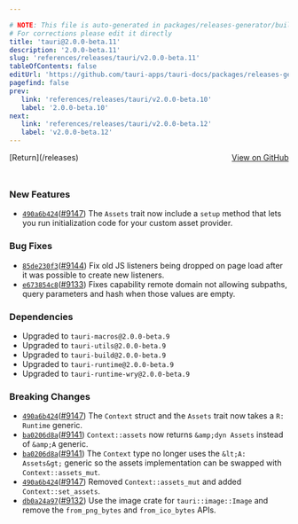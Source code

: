 ```yaml
---

# NOTE: This file is auto-generated in packages/releases-generator/build.ts
# For corrections please edit it directly
title: 'tauri@2.0.0-beta.11'
description: '2.0.0-beta.11'
slug: 'references/releases/tauri/v2.0.0-beta.11'
tableOfContents: false
editUrl: 'https://github.com/tauri-apps/tauri-docs/packages/releases-generator/build.ts'
pagefind: false
prev:
   link: 'references/releases/tauri/v2.0.0-beta.10'
   label: '2.0.0-beta.10'
next:
   link: 'references/releases/tauri/v2.0.0-beta.12'
   label: 'v2.0.0-beta.12'
---
```


			

<ReleaseSidebar slug="references/releases/tauri"  packageName="tauri" />

<div style="margin-bottom:3rem; display: flex; justify-content: space-between; align-items: center"><span>[Return](/releases)</span><span><a href="https://github.com/tauri-apps/tauri/releases/tag/tauri-v2.0.0-beta.11">View on GitHub</a></span></div>

### New Features

- [`490a6b424`](https://www.github.com/tauri-apps/tauri/commit/490a6b424e81714524150aef96fbf6cf7004b940)([#9147](https://www.github.com/tauri-apps/tauri/pull/9147)) The `Assets` trait now include a `setup` method that lets you run initialization code for your custom asset provider.

### Bug Fixes

- [`85de230f3`](https://www.github.com/tauri-apps/tauri/commit/85de230f313da81cbbd061e66e8de64e5b33104c)([#9144](https://www.github.com/tauri-apps/tauri/pull/9144)) Fix old JS listeners being dropped on page load after it was possible to create new listeners.
- [`e673854c8`](https://www.github.com/tauri-apps/tauri/commit/e673854c8333cb8a8d298471737293f17ec5a3ee)([#9133](https://www.github.com/tauri-apps/tauri/pull/9133)) Fixes capability remote domain not allowing subpaths, query parameters and hash when those values are empty.

### Dependencies

- Upgraded to `tauri-macros@2.0.0-beta.9`
- Upgraded to `tauri-utils@2.0.0-beta.9`
- Upgraded to `tauri-build@2.0.0-beta.9`
- Upgraded to `tauri-runtime@2.0.0-beta.9`
- Upgraded to `tauri-runtime-wry@2.0.0-beta.9`

### Breaking Changes

- [`490a6b424`](https://www.github.com/tauri-apps/tauri/commit/490a6b424e81714524150aef96fbf6cf7004b940)([#9147](https://www.github.com/tauri-apps/tauri/pull/9147)) The `Context` struct and the `Assets` trait now takes a `R: Runtime` generic.
- [`ba0206d8a`](https://www.github.com/tauri-apps/tauri/commit/ba0206d8a30a9b43ec5090dcaabd1a23baa1420c)([#9141](https://www.github.com/tauri-apps/tauri/pull/9141)) `Context::assets` now returns `&amp;dyn Assets` instead of `&amp;A` generic.
- [`ba0206d8a`](https://www.github.com/tauri-apps/tauri/commit/ba0206d8a30a9b43ec5090dcaabd1a23baa1420c)([#9141](https://www.github.com/tauri-apps/tauri/pull/9141)) The `Context` type no longer uses the `&lt;A: Assets&gt;` generic so the assets implementation can be swapped with `Context::assets_mut`.
- [`490a6b424`](https://www.github.com/tauri-apps/tauri/commit/490a6b424e81714524150aef96fbf6cf7004b940)([#9147](https://www.github.com/tauri-apps/tauri/pull/9147)) Removed `Context::assets_mut` and added `Context::set_assets`.
- [`db0a24a97`](https://www.github.com/tauri-apps/tauri/commit/db0a24a973191752aeecfbd556faa254b0f17e79)([#9132](https://www.github.com/tauri-apps/tauri/pull/9132)) Use the image crate for `tauri::image::Image` and remove the `from_png_bytes` and `from_ico_bytes` APIs.

